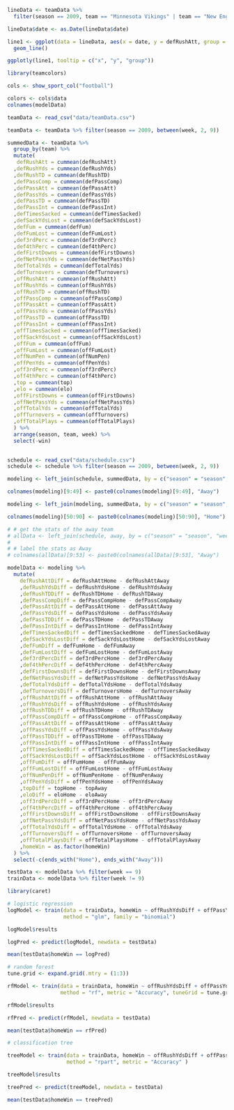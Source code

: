 

```r
lineData <- teamData %>%
  filter(season == 2009, team == "Minnesota Vikings" | team == "New England Patriots")

lineData$date <- as.Date(lineData$date)

line1 <- ggplot(data = lineData, aes(x = date, y = defRushAtt, group = team, color = team)) + 
  geom_line()

ggplotly(line1, tooltip = c("x", "y", "group"))
```

```r
library(teamcolors)

cols <- show_sport_col("football")

colors <- cols$data
colnames(modelData)
```

```r
teamData <- read_csv("data/teamData.csv")

teamData <- teamData %>% filter(season == 2009, between(week, 2, 9))

summedData <- teamData %>%
  group_by(team) %>%
  mutate(
   defRushAtt = cummean(defRushAtt) 
  ,defRushYds = cummean(defRushYds)
  ,defRushTD = cummean(defRushTD)
  ,defPassComp = cummean(defPassComp) 
  ,defPassAtt = cummean(defPassAtt) 
  ,defPassYds = cummean(defPassYds) 
  ,defPassTD = cummean(defPassTD)
  ,defPassInt = cummean(defPassInt) 
  ,defTimesSacked = cummean(defTimesSacked) 
  ,defSackYdsLost = cummean(defSackYdsLost) 
  ,defFum = cummean(defFum) 
  ,defFumLost = cummean(defFumLost)
  ,def3rdPerc = cummean(def3rdPerc) 
  ,def4thPerc = cummean(def4thPerc)
  ,defFirstDowns = cummean(defFirstDowns)
  ,defNetPassYds = cummean(defNetPassYds) 
  ,defTotalYds = cummean(defTotalYds) 
  ,defTurnovers = cummean(defTurnovers) 
  ,offRushAtt = cummean(offRushAtt) 
  ,offRushYds = cummean(offRushYds)
  ,offRushTD = cummean(offRushTD) 
  ,offPassComp = cummean(offPassComp) 
  ,offPassAtt = cummean(offPassAtt) 
  ,offPassYds = cummean(offPassYds) 
  ,offPassTD = cummean(offPassTD)
  ,offPassInt = cummean(offPassInt) 
  ,offTimesSacked = cummean(offTimesSacked) 
  ,offSackYdsLost = cummean(offSackYdsLost) 
  ,offFum = cummean(offFum) 
  ,offFumLost = cummean(offFumLost)
  ,offNumPen = cummean(offNumPen) 
  ,offPenYds = cummean(offPenYds) 
  ,off3rdPerc = cummean(off3rdPerc) 
  ,off4thPerc = cummean(off4thPerc)
  ,top = cummean(top) 
  ,elo = cummean(elo) 
  ,offFirstDowns = cummean(offFirstDowns) 
  ,offNetPassYds = cummean(offNetPassYds)
  ,offTotalYds = cummean(offTotalYds) 
  ,offTurnovers = cummean(offTurnovers) 
  ,offTotalPlays = cummean(offTotalPlays)
  ) %>%
  arrange(season, team, week) %>%
  select(-win)
         
```

```r
schedule <- read_csv("data/schedule.csv")
schedule <- schedule %>% filter(season == 2009, between(week, 2, 9))

modeling <- left_join(schedule, summedData, by = c("season" = "season", "week" = "week", "date" = "date", "awayTeam" = "team"))

colnames(modeling)[9:49] <- paste0(colnames(modeling)[9:49], "Away")

modeling <- left_join(modeling, summedData, by = c("season" = "season", "week" = "week", "date" = "date", "homeTeam" = "team"))

colnames(modeling)[50:90] <- paste0(colnames(modeling)[50:90], "Home")

# # get the stats of the away team
# allData <- left_join(schedule, away, by = c("season" = "season", "week" = "week", "awayAbb" = "abb", "awayTeam" = "team"))
# 
# # label the stats as Away
# colnames(allData)[9:53] <- paste0(colnames(allData)[9:53], "Away")
```

```r
modelData <- modeling %>%
  mutate(
    defRushAttDiff = defRushAttHome - defRushAttAway
    ,defRushYdsDiff = defRushYdsHome - defRushYdsAway
    ,defRushTDDiff = defRushTDHome - defRushTDAway
    ,defPassCompDiff = defPassCompHome - defPassCompAway
    ,defPassAttDiff = defPassAttHome - defPassAttAway
    ,defPassYdsDiff = defPassYdsHome - defPassYdsAway
    ,defPassTDDiff = defPassTDHome - defPassTDAway
    ,defPassIntDiff = defPassIntHome - defPassIntAway
    ,defTimesSackedDiff = defTimesSackedHome - defTimesSackedAway
    ,defSackYdsLostDiff = defSackYdsLostHome - defSackYdsLostAway
    ,defFumDiff = defFumHome - defFumAway
    ,defFumLostDiff = defFumLostHome - defFumLostAway
    ,def3rdPercDiff = def3rdPercHome - def3rdPercAway
    ,def4thPercDiff = def4thPercHome - def4thPercAway
    ,defFirstDownsDiff = defFirstDownsHome - defFirstDownsAway
    ,defNetPassYdsDiff = defNetPassYdsHome - defNetPassYdsAway
    ,defTotalYdsDiff = defTotalYdsHome - defTotalYdsAway
    ,defTurnoversDiff = defTurnoversHome - defTurnoversAway
    ,offRushAttDiff = offRushAttHome - offRushAttAway
    ,offRushYdsDiff = offRushYdsHome - offRushYdsAway
    ,offRushTDDiff = offRushTDHome - offRushTDAway
    ,offPassCompDiff = offPassCompHome - offPassCompAway
    ,offPassAttDiff = offPassAttHome - offPassAttAway
    ,offPassYdsDiff = offPassYdsHome - offPassYdsAway
    ,offPassTDDiff = offPassTDHome - offPassTDAway
    ,offPassIntDiff = offPassIntHome - offPassIntAway
    ,offTimesSackedDiff = offTimesSackedHome - offTimesSackedAway
    ,offSackYdsLostDiff = offSackYdsLostHome - offSackYdsLostAway
    ,offFumDiff = offFumHome - offFumAway
    ,offFumLostDiff = offFumLostHome - offFumLostAway
    ,offNumPenDiff = offNumPenHome - offNumPenAway
    ,offPenYdsDiff = offPenYdsHome - offPenYdsAway
    ,topDiff = topHome - topAway
    ,eloDiff = eloHome - eloAway
    ,off3rdPercDiff = off3rdPercHome - off3rdPercAway
    ,off4thPercDiff = off4thPercHome - off4thPercAway
    ,offFirstDownsDiff = offFirstDownsHome - offFirstDownsAway
    ,offNetPassYdsDiff = offNetPassYdsHome - offNetPassYdsAway
    ,offTotalYdsDiff = offTotalYdsHome - offTotalYdsAway
    ,offTurnoversDiff = offTurnoversHome - offTurnoversAway
    ,offTotalPlaysDiff = offTotalPlaysHome - offTotalPlaysAway
    ,homeWin = as.factor(homeWin)
  ) %>%
  select(-c(ends_with("Home"), ends_with("Away")))

testData <- modelData %>% filter(week == 9)
trainData <- modelData %>% filter(week != 9)
```

```r
library(caret)

# logistic regression
logModel <- train(data = trainData, homeWin ~ offRushYdsDiff + offPassYdsDiff + offTurnoversDiff, 
                  method = "glm", family = "binomial")

logModel$results

logPred <- predict(logModel, newdata = testData)

mean(testData$homeWin == logPred)

```

```r
# random forest
tune.grid <- expand.grid(.mtry = (1:3))

rfModel <- train(data = trainData, homeWin ~ offRushYdsDiff + offPassYdsDiff + offTurnoversDiff,
                 method = "rf", metric = "Accuracy", tuneGrid = tune.grid)

rfModel$results

rfPred <- predict(rfModel, newdata = testData)

mean(testData$homeWin == rfPred)
```

```r
# classification tree

treeModel <- train(data = trainData, homeWin ~ offRushYdsDiff + offPassYdsDiff + offTurnoversDiff,
                   method = "rpart", metric = "Accuracy" )

treeModel$results

treePred <- predict(treeModel, newdata = testData)

mean(testData$homeWin == treePred)
```

